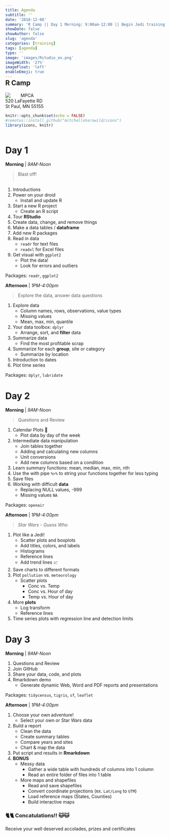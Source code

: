 ```yaml
---
title: Agenda
subtitle: ''
date: '2018-12-08'
summary: 'R Camp || Day 1 Morning: 9:00am-12:00 || Begin Jedi training. || 1. Install and update R || 2. Project launch. || Create an R script and...'
showDate: false
showAuthor: false
slug: 'agenda'
categories: [training]
tags: [agenda]
type: ''
image: 'images/Rstudio_ex.png' 
imageWidth: '27%'
imageFloat: 'left'
enableEmoji: true
---
```


<style type="text/css">

.data {
     background-color: #d2f0c6;
     border-left: solid 5px #86af49;
     border-radius: 15px;
     font-size: 17px;
     line-height: 18px;
     overflow: hidden;
     padding: 5px;
     padding-top: 5px;
     padding-bottom: 5px;
     margin-top: 10px;
     margin-bottom: 12px;
     padding-left: 22px;
     margin-right: 8px;
}

</style>


<div style="margin-top: -30px;">

## R Camp

<div style="margin-top: 12px;">

![](../images/Rstudio_ex.png){style="max-width: 40%; margin-top: 0px; margin-left: 0; margin-right: 32px; float: left;"}

MPCA    
520 LaFayette RD      
St Paul, MN 55155   

</div>

```r
knitr::opts_chunk$set(echo = FALSE)
#remotes::install_github("mitchelloharawild/icons")
library(icons, knitr)
```


<div style="clear: both;"> </div>

# Day 1

<div class = "row">
<div class = "col-md-6">

**Morning** | _9AM-Noon_  

> Blast off!   
> &nbsp;

1. Introductions
1. Power on your droid
    - Install and update R
1. Start a new R project
    - Create an R script
1. Tour __RStudio__
1. Create data, change, and remove things
1. Make a data tables / __dataframe__  
1. Add new R packages    
1. Read in data
    - `readr` for text files
    - `readxl` for Excel files
1. Get visual with `ggplot2`
    - Plot the data!
    - Look for errors and outliers
    
Packages: `readr`, `ggplot2`

</div>
<div class = "col-md-6">

**Afternoon** | _1PM-4:00pm_  

> Explore the data, answer data questions
   
1. Explore data
    - Column names, rows, observations, value types
    - Missing values
    - Mean, max, min, quantile 
1. Your data toolbox: `dplyr`
    - Arrange, sort, and __filter__ data 
1. Summarize data
    - Find the most profitable scrap  
1. Summarize for each __group__, site or category
    - Summarize by location  
1. Introduction to dates
1. Plot time series   


Packages: `dplyr`, `lubridate`    

</div>
</div>



# Day 2

<div class = "row">
<div class = "col-md-6">

**Morning** | _9AM-Noon_   

> Questions and Review

1. Calendar Plots 📅
    - Plot data by day of the week
1. Intermediate data manipulation
    - Join tables together
    - Adding and calculating new columns
    - Unit conversions
    - Add new columns based on a condition
1. Learn summary functions: mean, median, max, min, nth
1. Use the  with pipe `%>%` to string your functions together for less typing
1. Save files
1. Working with difficult __data__
    - Replacing NULL values, -999 
    - Missing values `NA`

Packages: `openair`

</div>

<div class = "col-md-6">
**Afternoon** | _1PM-4:00pm_  

> _Star Wars - Guess Who_   

1. Plot like a Jedi!
    - Scatter plots and boxplots 
    - Add titles, colors, and labels 
    - Histograms 
    - Reference lines 
    - Add trend lines 📈
1. Save charts to different formats 
1. Plot `pollution` vs. `meteorology`
    - Scatter plots
        - Conc vs. Temp
        - Conc vs. Hour of day
        - Temp vs. Hour of day
1. More __plots__
    - Log transform
    - Reference lines
1. Time series plots with regression line and detection limits


</div>
</div>



# Day 3

<div class = "row">
<div class = "col-md-6">

**Morning** | _9AM-Noon_  

1. Questions and Review
1. Join GitHub
1. Share your data, code, and plots
1. Rmarkdown demo
    - Generate dynamic Web, Word and PDF reports and presentations

Packages: `tidycensus`, `tigris`, `sf`, `leaflet`

</div>

<div class = "col-md-6">
**Afternoon** | _1PM-4:00pm_   

1. Choose your own adventure!
    - Select your own or Star Wars data
1. Build a report
    - Clean the data 
    - Create summary tables
    - Compare years and sites
    - Chart & map the data 
1. Put script and results in __Rmarkdown__  
1. __BONUS__
    - Messy data 
        - Gather a wide table with hundreds of columns into 1 column
        - Read an entire folder of files into 1 table
    - More maps and shapefiles
        - Read and save shapefiles
        - Convert coordinate projections (ex. `Lat/Long` to `UTM`)
        - Load reference maps (States, Counties)
        - Build interactive maps    

### 🐈🐈 Concatulations!! 🐱🐱

Receive your well deserved accolades, prizes and certificates

</div>
</div>


</br>
